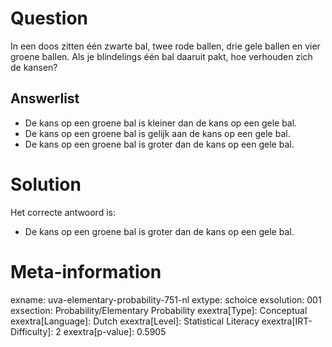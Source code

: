 Question
========

In een doos zitten één zwarte bal, twee rode ballen, drie gele ballen en
vier groene ballen. Als je blindelings één bal daaruit pakt, hoe
verhouden zich de kansen?

Answerlist
----------

* De kans op een groene bal is kleiner dan de kans op een gele bal.
* De kans op een groene bal is gelijk aan de kans op een gele bal.
* De kans op een groene bal is groter dan de kans op een gele bal.

Solution
========

Het correcte antwoord is: 

* De kans op een groene bal is groter dan de kans op een gele bal.

Meta-information
================
exname: uva-elementary-probability-751-nl
extype: schoice
exsolution: 001
exsection: Probability/Elementary Probability
exextra[Type]: Conceptual
exextra[Language]: Dutch
exextra[Level]: Statistical Literacy
exextra[IRT-Difficulty]: 2
exextra[p-value]: 0.5905
